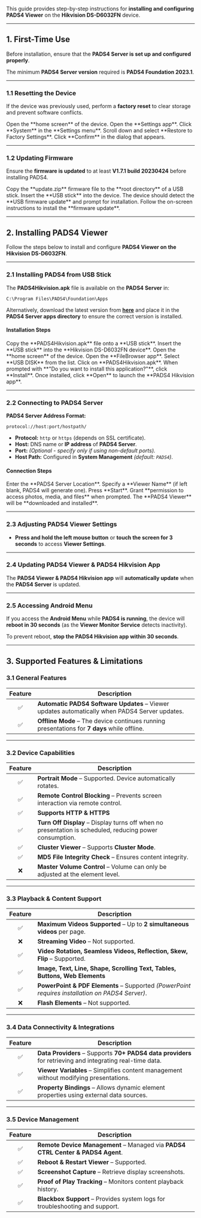 This guide provides step-by-step instructions for **installing and configuring PADS4 Viewer** on the **Hikvision DS-D6032FN** device.  

---

## **1. First-Time Use**  

Before installation, ensure that the **PADS4 Server is set up and configured properly**.  

<Note> The minimum **PADS4 Server version** required is **PADS4 Foundation 2023.1**.</Note>  

---

### **1.1 Resetting the Device**  

If the device was previously used, perform a **factory reset** to clear storage and prevent software conflicts.  

<Steps>  
  <Step title="Step One">  
    Open the **home screen** of the device.  
  </Step>  
  <Step title="Step Two">  
    Open the **Settings app**.  
  </Step>  
  <Step title="Step Three">  
    Click **System** in the **Settings menu**.  
  </Step>  
  <Step title="Step Four">  
    Scroll down and select **Restore to Factory Settings**.  
  </Step>  
  <Step title="Step Five">  
    Click **Confirm** in the dialog that appears.  
  </Step>  
</Steps>  

---

### **1.2 Updating Firmware**  

Ensure the **firmware is updated** to at least **V1.7.1 build 20230424** before installing PADS4.  

<Steps>  
  <Step title="Step One">  
    Copy the **update.zip** firmware file to the **root directory** of a USB stick.  
  </Step>  
  <Step title="Step Two">  
    Insert the **USB stick** into the device.  
  </Step>  
  <Step title="Step Three">  
    The device should detect the **USB firmware update** and prompt for installation.  
  </Step>  
  <Step title="Step Four">  
    Follow the on-screen instructions to install the **firmware update**.  
  </Step>  
</Steps>  

---

## **2. Installing PADS4 Viewer**  

Follow the steps below to install and configure **PADS4 Viewer on the Hikvision DS-D6032FN**.  

---

### **2.1 Installing PADS4 from USB Stick**  

The **PADS4Hikvision.apk** file is available on the **PADS4 Server** in:  
```  
C:\Program Files\PADS4\Foundation\Apps  
```  
Alternatively, download the latest version from **[here](#)** and place it in the **PADS4 Server apps directory** to ensure the correct version is installed.  

#### **Installation Steps**  

<Steps>  
  <Step title="Step One">  
    Copy the **PADS4Hikvision.apk** file onto a **USB stick**.  
  </Step>  
  <Step title="Step Two">  
    Insert the **USB stick** into the **Hikvision DS-D6032FN device**.  
  </Step>  
  <Step title="Step Three">  
    Open the **home screen** of the device.  
  </Step>  
  <Step title="Step Four">  
    Open the **FileBrowser app**.  
  </Step>  
  <Step title="Step Five">  
    Select **USB DISK** from the list.  
  </Step>  
  <Step title="Step Six">  
    Click on **PADS4Hikvision.apk**.  
  </Step>  
  <Step title="Step Seven">  
    When prompted with **"Do you want to install this application?"**, click **Install**.  
  </Step>  
  <Step title="Step Eight">  
    Once installed, click **Open** to launch the **PADS4 Hikvision app**.  
  </Step>  
</Steps>  

---

### **2.2 Connecting to PADS4 Server**  

**PADS4 Server Address Format:**  
```  
protocol://host:port/hostpath/  
```  
- **Protocol:** `http` or `https` (depends on SSL certificate).  
- **Host:** DNS name or **IP address** of **PADS4 Server**.  
- **Port:** *(Optional - specify only if using non-default ports).*  
- **Host Path:** Configured in **System Management** *(default: `PADS4`)*.  

#### **Connection Steps**  

<Steps>  
  <Step title="Step One">  
    Enter the **PADS4 Server Location**.  
  </Step>  
  <Step title="Step Two - *Optional*">  
    Specify a **Viewer Name** (if left blank, PADS4 will generate one).  
  </Step>  
  <Step title="Step Three">  
    Press **Start**.  
  </Step>  
  <Step title="Step Four">  
    Grant **permission to access photos, media, and files** when prompted.  
  </Step>  
  <Step title="Step Five">  
    The **PADS4 Viewer** will be **downloaded and installed**.  
  </Step>  
</Steps>  

---

### **2.3 Adjusting PADS4 Viewer Settings**  

- **Press and hold the left mouse button** or **touch the screen for 3 seconds** to access **Viewer Settings**.  

---

### **2.4 Updating PADS4 Viewer & PADS4 Hikvision App**  

The **PADS4 Viewer & PADS4 Hikvision app** will **automatically update** when the **PADS4 Server** is updated.  

---

### **2.5 Accessing Android Menu**  

If you access the **Android Menu** while **PADS4 is running**, the device will **reboot in 30 seconds** (as the **Viewer Monitor Service** detects inactivity).  

To prevent reboot, **stop the PADS4 Hikvision app within 30 seconds**.  

---

## **3. Supported Features & Limitations**  

### **3.1 General Features**  

| Feature | Description |  
|:------:|------------|  
| ✅ | **Automatic PADS4 Software Updates** – Viewer updates automatically when PADS4 Server updates. |  
| ✅ | **Offline Mode** – The device continues running presentations for **7 days** while offline. |  

---

### **3.2 Device Capabilities**  

| Feature | Description |  
|:------:|------------|  
| ✅ | **Portrait Mode** – Supported. Device automatically rotates. |  
| ✅ | **Remote Control Blocking** – Prevents screen interaction via remote control. |  
| ✅ | **Supports HTTP & HTTPS** |  
| ✅ | **Turn Off Display** – Display turns off when no presentation is scheduled, reducing power consumption. |  
| ✅ | **Cluster Viewer** – Supports **Cluster Mode**. |  
| ✅ | **MD5 File Integrity Check** – Ensures content integrity. |  
| ❌ | **Master Volume Control** – Volume can only be adjusted at the element level. |  

---

### **3.3 Playback & Content Support**  

| Feature | Description |  
|:------:|------------|  
| ✅ | **Maximum Videos Supported** – Up to **2 simultaneous videos** per page. |  
| ❌ | **Streaming Video** – Not supported. |  
| ✅ | **Video Rotation, Seamless Videos, Reflection, Skew, Flip** – Supported. |  
| ✅ | **Image, Text, Line, Shape, Scrolling Text, Tables, Buttons, Web Elements** |  
| ✅ | **PowerPoint & PDF Elements** – Supported *(PowerPoint requires installation on PADS4 Server)*. |  
| ❌ | **Flash Elements** – Not supported. |  

---

### **3.4 Data Connectivity & Integrations**  

| Feature | Description |  
|:------:|------------|  
| ✅ | **Data Providers** – Supports **70+ PADS4 data providers** for retrieving and integrating real-time data. |  
| ✅ | **Viewer Variables** – Simplifies content management without modifying presentations. |  
| ✅ | **Property Bindings** – Allows dynamic element properties using external data sources. |  

---

### **3.5 Device Management**  

| Feature | Description |  
|:------:|------------|  
| ✅ | **Remote Device Management** – Managed via **PADS4 CTRL Center & PADS4 Agent**. |  
| ✅ | **Reboot & Restart Viewer** – Supported. |  
| ✅ | **Screenshot Capture** – Retrieve display screenshots. |  
| ✅ | **Proof of Play Tracking** – Monitors content playback history. |  
| ✅ | **Blackbox Support** – Provides system logs for troubleshooting and support. |  

